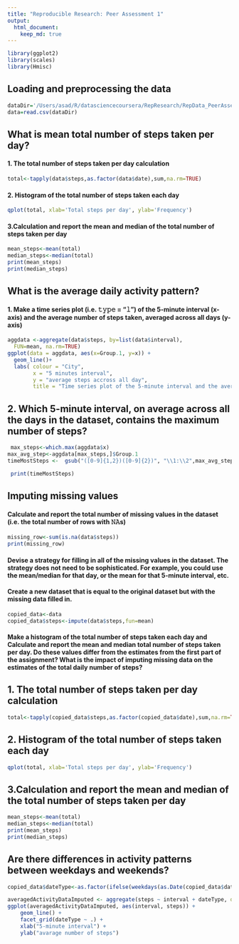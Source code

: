 ```yaml
---
title: "Reproducible Research: Peer Assessment 1"
output: 
  html_document:
    keep_md: true
---
```

```r
library(ggplot2)
library(scales)
library(Hmisc)
```
## Loading and preprocessing the data
```r
dataDir='/Users/asad/R/datasciencecoursera/RepResearch/RepData_PeerAssessment1/data/activity.csv'
data=read.csv(dataDir)
```



## What is mean total number of steps taken per day?

#### 1. The total number of steps taken per day calculation
```r
total<-tapply(data$steps,as.factor(data$date),sum,na.rm=TRUE)
```
#### 2. Histogram of the total number of steps taken each day
```r
qplot(total, xlab='Total steps per day', ylab='Frequency')
```
#### 3.Calculation and report the mean and median of the total number of steps taken per day
```r
mean_steps<-mean(total)
median_steps<-median(total)
print(mean_steps)
print(median_steps)
```
## What is the average daily activity pattern?

#### 1. Make a time series plot (i.e. 𝚝𝚢𝚙𝚎 = "𝚕") of the 5-minute interval (x-axis) and the average number of steps taken, averaged across all days (y-axis)
```r
aggdata <-aggregate(data$steps, by=list(data$interval), 
  FUN=mean, na.rm=TRUE)
ggplot(data = aggdata, aes(x=Group.1, y=x)) + 
  geom_line()+
  labs( colour = "City",
        x = "5 minutes interval",
        y = "average steps accross all day",
        title = "Time series plot of the 5-minute interval and the average number of steps taken")
```
## 2. Which 5-minute interval, on average across all the days in the dataset, contains the maximum number of steps?
```r
 max_steps<-which.max(aggdata$x)
max_avg_step<-aggdata[max_steps,]$Group.1
timeMostSteps <-  gsub("([0-9]{1,2})([0-9]{2})", "\\1:\\2",max_avg_step)

 print(timeMostSteps)
```
## Imputing missing values

#### Calculate and report the total number of missing values in the dataset (i.e. the total number of rows with 𝙽𝙰s)
```r
missing_row<-sum(is.na(data$steps))
print(missing_row)
```
#### Devise a strategy for filling in all of the missing values in the dataset. The strategy does not need to be sophisticated. For example, you could use the mean/median for that day, or the mean for that 5-minute interval, etc.
#### Create a new dataset that is equal to the original dataset but with the missing data filled in.
```r
copied_data<-data
copied_data$steps<-impute(data$steps,fun=mean)
```
#### Make a histogram of the total number of steps taken each day and Calculate and report the mean and median total number of steps taken per day. Do these values differ from the estimates from the first part of the assignment? What is the impact of imputing missing data on the estimates of the total daily number of steps?

## 1. The total number of steps taken per day calculation
```r
total<-tapply(copied_data$steps,as.factor(copied_data$date),sum,na.rm=TRUE)
```
## 2. Histogram of the total number of steps taken each day
```r
qplot(total, xlab='Total steps per day', ylab='Frequency')
```
## 3.Calculation and report the mean and median of the total number of steps taken per day
```r
mean_steps<-mean(total)
median_steps<-median(total)
print(mean_steps)
print(median_steps)
```
## Are there differences in activity patterns between weekdays and weekends?
```r
copied_data$dateType<-as.factor(ifelse(weekdays(as.Date(copied_data$date))%in% c("Saturday","Sunday"),"weekend","weeekday"))

averagedActivityDataImputed <- aggregate(steps ~ interval + dateType, data=copied_data, mean)
ggplot(averagedActivityDataImputed, aes(interval, steps)) + 
    geom_line() + 
    facet_grid(dateType ~ .) +
    xlab("5-minute interval") + 
    ylab("avarage number of steps")
```